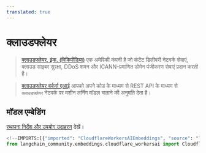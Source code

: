 ```yaml
---
translated: true
---
```


# क्लाउडफ्लेयर

>[क्लाउडफ्लेयर, इंक. (विकिपीडिया)](https://en.wikipedia.org/wiki/Cloudflare) एक अमेरिकी कंपनी है जो कंटेंट डिलीवरी नेटवर्क सेवाएं, क्लाउड साइबर सुरक्षा, DDoS शमन और ICANN-प्रमाणित डोमेन पंजीकरण सेवाएं प्रदान करती है।

>[क्लाउडफ्लेयर वर्कर्स एआई](https://developers.cloudflare.com/workers-ai/) आपको अपने कोड के माध्यम से REST API के माध्यम से `क्लाउडफ्लेयर` नेटवर्क पर मशीन लर्निंग मॉडल चलाने की अनुमति देता है।

## मॉडल एम्बेडिंग

[स्थापना निर्देश और उपयोग उदाहरण](/docs/integrations/text_embedding/cloudflare_workersai) देखें।

```python
<!--IMPORTS:[{"imported": "CloudflareWorkersAIEmbeddings", "source": "langchain_community.embeddings.cloudflare_workersai", "docs": "https://api.python.langchain.com/en/latest/embeddings/langchain_community.embeddings.cloudflare_workersai.CloudflareWorkersAIEmbeddings.html", "title": "Cloudflare"}]-->
from langchain_community.embeddings.cloudflare_workersai import CloudflareWorkersAIEmbeddings
```
